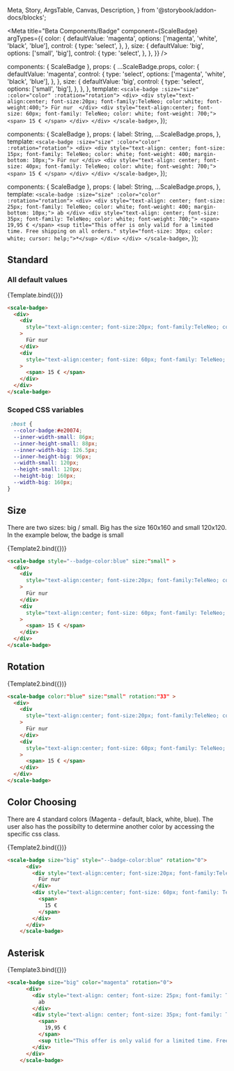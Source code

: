   Meta,
  Story,
  ArgsTable,
  Canvas,
  Description,
} from '@storybook/addon-docs/blocks';

<Meta
  title="Beta Components/Badge"
  component={ScaleBadge}
  argTypes={{
    color: {
      defaultValue: 'magenta',
      options: ['magenta', 'white', 'black', 'blue'],
      control: {
        type: 'select',
      },
    },
    size: {
      defaultValue: 'big',
      options: ['small', 'big'],
      control: {
        type: 'select',
      },
    },
  }}
/>

  components: { ScaleBadge },
  props: {
    ...ScaleBadge.props,
    color: {
      defaultValue: 'magenta',
      control: {
        type: 'select',
        options: ['magenta', 'white', 'black', 'blue'],
      },
    },
    size: {
      defaultValue: 'big',
      control: {
        type: 'select',
        options: ['small', 'big'],
      },
    },
  },
  template: `
      <scale-badge :size="size" :color="color" :rotation="rotation">
      <div>
        <div style="text-align:center; font-size:20px; font-family:TeleNeo; color:white; font-weight:400;">
          Für nur 
        </div>
        <div style="text-align:center; font-size: 60px; font-family: TeleNeo; color: white; font-weight: 700;">
          <span>
            15 €
          </span>
        </div>
      </div>
    </scale-badge>
  `,
});

  components: { ScaleBadge },
  props: {
    label: String,
    ...ScaleBadge.props,
  },
  template: `
      <scale-badge :size="size" :color="color" :rotation="rotation">
      <div>
        <div style="text-align: center; font-size: 15px; font-family: TeleNeo; color: white; font-weight: 400; margin-bottom: 10px;">
          Für nur
        </div>
        <div style="text-align: center; font-size: 40px; font-family: TeleNeo; color: white; font-weight: 700;">
          <span>
            15 €
          </span>
        </div>
      </div>
    </scale-badge>
  `,
});

  components: { ScaleBadge },
  props: {
    label: String,
    ...ScaleBadge.props,
  },
  template: `
      <scale-badge :size="size" :color="color" :rotation="rotation">
      <div>
        <div style="text-align: center; font-size: 25px; font-family: TeleNeo; color: white; font-weight: 400; margin-bottom: 10px;">
          ab
        </div>
        <div style="text-align: center; font-size: 35px; font-family: TeleNeo; color: white; font-weight: 700;">
          <span>
            19,95 €
          </span>
          <sup title="This offer is only valid for a limited time. Free shipping on all orders." style="font-size: 30px; color: white; cursor: help;">*</sup>
        </div>
      </div>
    </scale-badge>
  `,
});


## Standard
### All default values

<Canvas withSource="none">
  <Story
    name="Standard"
    args={{
    }}
  >
    {Template.bind({})}
  </Story>
</Canvas>

<ArgsTable story="Standard" />

```html
<scale-badge>
  <div>
    <div
      style="text-align:center; font-size:20px; font-family:TeleNeo; color:white; font-weight:400;"
    >
      Für nur
    </div>
    <div
      style="text-align:center; font-size: 60px; font-family: TeleNeo; color: white; font-weight: 700;"
    >
      <span> 15 € </span>
    </div>
  </div>
</scale-badge>
```



### Scoped CSS variables

```css
 :host {
  --color-badge:#e20074;
  --inner-width-small: 86px;
  --inner-height-small: 88px;
  --inner-width-big: 126.5px;
  --inner-height-big: 96px;
  --width-small: 120px;
  --height-small: 120px;
  --height-big: 160px;
  --width-big: 160px;
}
```







## Size
There are two sizes: 
big / small. Big has the size 160x160 and small 120x120. In the example below, the badge is small

<Canvas withSource="none">
  <Story
    name="Sizes"
    args={{
      size: "small",
      color: "black",
    }}
  >
    {Template2.bind({})}
  </Story>
</Canvas>

```html
<scale-badge style="--badge-color:blue" size:"small" >
  <div>
    <div
      style="text-align:center; font-size:20px; font-family:TeleNeo; color:blwhiteack; font-weight:400;"
    >
      Für nur
    </div>
    <div
      style="text-align:center; font-size: 60px; font-family: TeleNeo; color: white; font-weight: 700;"
    >
      <span> 15 € </span>
    </div>
  </div>
</scale-badge>
```

## Rotation

<Canvas withSource="none">
  <Story
    name="Rotation"
    args={{
      size: "small",
      color: "blue",
      rotation: 33,
    }}
  >
    {Template2.bind({})}
  </Story>
</Canvas>

```html
<scale-badge color:"blue" size:"small" rotation:"33" >
  <div>
    <div
      style="text-align:center; font-size:20px; font-family:TeleNeo; color:blwhiteack; font-weight:400;"
    >
      Für nur
    </div>
    <div
      style="text-align:center; font-size: 60px; font-family: TeleNeo; color: white; font-weight: 700;"
    >
      <span> 15 € </span>
    </div>
  </div>
</scale-badge>
```

## Color Choosing
There are 4 standard colors (Magenta - default, black, white, blue). The user also has the possibilty to determine another color by accessing the specific css class. 

<Canvas withSource="none">
  <Story
    name="Color Choosing"
    args={{
      size: "small",
    }}
  >
    {Template2.bind({})}
  </Story>
</Canvas>

```html
<scale-badge size="big" style="--badge-color:blue" rotation="0">
      <div>
        <div style="text-align:center; font-size:20px; font-family:TeleNeo; color:white; font-weight:400;">
          Für nur
        </div>
        <div style="text-align:center; font-size: 60px; font-family: TeleNeo; color: white; font-weight: 700;">
          <span>
            15 €
          </span>
        </div>
      </div>
    </scale-badge>
```

## Asterisk

<Canvas withSource="none">
  <Story
    name="Asterisk"
    args={{
      size: "big",
    }}
  >
    {Template3.bind({})}
  </Story>
</Canvas>

```html
<scale-badge size="big" color="magenta" rotation="0">
      <div>
        <div style="text-align: center; font-size: 25px; font-family: TeleNeo; color: white; font-weight: 400; margin-bottom: 10px;">
          ab
        </div>
        <div style="text-align: center; font-size: 35px; font-family: TeleNeo; color: white; font-weight: 700;">
          <span>
            19,95 €
          </span>
          <sup title="This offer is only valid for a limited time. Free shipping on all orders." style="font-size: 30px; color: white; cursor: help;">*</sup>
        </div>
      </div>
    </scale-badge>
```